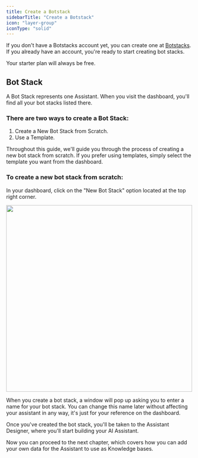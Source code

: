 ```yaml
---
title: Create a Botstack
sidebarTitle: "Create a Botstack"
icon: "layer-group"
iconType: "solid"
---
```


If you don't have a Botstacks account yet, you can create one at [Botstacks](https://www.botstacks.ai). If you already have an account, you're ready to start creating bot stacks.

<Note> Your starter plan will always be free. </Note>


## Bot Stack
A Bot Stack represents one Assistant. When you visit the dashboard, you'll find all your bot stacks listed there. 


### There are two ways to create a Bot Stack:

1. Create a New Bot Stack from Scratch.
2. Use a Template.

Throughout this guide, we'll guide you through the process of creating a new bot stack from scratch. If you prefer using templates, simply select the template you want from the dashboard.

### To create a new bot stack from scratch:

In your dashboard, click on the "New Bot Stack" option located at the top right corner.

<img 
height="500"  
src="/images/build-first-assistant/create-botstack.png"
/>

When you create a bot stack, a window will pop up asking you to enter a name for your bot stack. You can change this name later without affecting your assistant in any way, it's just for your reference on the dashboard.

Once you've created the bot stack, you'll be taken to the Assistant Designer, where you'll start building your AI Assistant.

Now you can proceed to the next chapter, which covers how you can add your own data for the Assistant to use as Knowledge bases.
